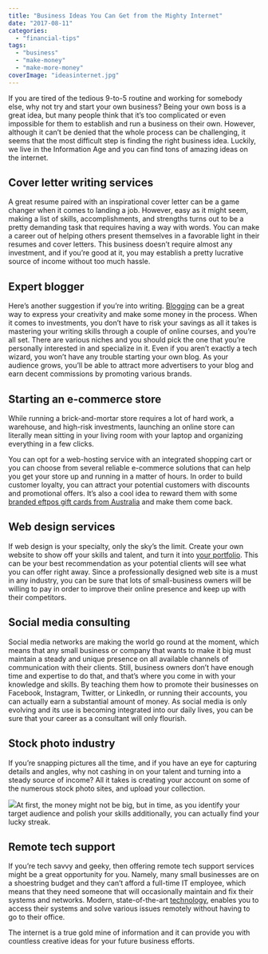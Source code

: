 ```yaml
---
title: "Business Ideas You Can Get from the Mighty Internet"
date: "2017-08-11"
categories: 
  - "financial-tips"
tags: 
  - "business"
  - "make-money"
  - "make-more-money"
coverImage: "ideasinternet.jpg"
---
```


If you are tired of the tedious 9-to-5 routine and working for somebody else, why not try and start your own business? Being your own boss is a great idea, but many people think that it’s too complicated or even impossible for them to establish and run a business on their own. However, although it can’t be denied that the whole process can be challenging, it seems that the most difficult step is finding the right business idea. Luckily, we live in the Information Age and you can find tons of amazing ideas on the internet.

## Cover letter writing services

A great resume paired with an inspirational cover letter can be a game changer when it comes to landing a job. However, easy as it might seem, making a list of skills, accomplishments, and strengths turns out to be a pretty demanding task that requires having a way with words. You can make a career out of helping others present themselves in a favorable light in their resumes and cover letters. This business doesn’t require almost any investment, and if you’re good at it, you may establish a pretty lucrative source of income without too much hassle.

## Expert blogger

Here’s another suggestion if you’re into writing. [Blogging](http://duuro.net) can be a great way to express your creativity and make some money in the process. When it comes to investments, you don’t have to risk your savings as all it takes is mastering your writing skills through a couple of online courses, and you’re all set. There are various niches and you should pick the one that you’re personally interested in and specialize in it. Even if you aren’t exactly a tech wizard, you won’t have any trouble starting your own blog. As your audience grows, you’ll be able to attract more advertisers to your blog and earn decent commissions by promoting various brands.

## Starting an e-commerce store

While running a brick-and-mortar store requires a lot of hard work, a warehouse, and high-risk investments, launching an online store can literally mean sitting in your living room with your laptop and organizing everything in a few clicks.

You can opt for a web-hosting service with an integrated shopping cart or you can choose from several reliable e-commerce solutions that can help you get your store up and running in a matter of hours. In order to build customer loyalty, you can attract your potential customers with discounts and promotional offers. It’s also a cool idea to reward them with some [branded eftpos gift cards from Australia](http://www.corporateprepaidgiftcards.com.au/eftpos-gift-cards-australia/) and make them come back.

## Web design services

If web design is your specialty, only the sky’s the limit. Create your own website to show off your skills and talent, and turn it into [your portfolio](http://imperiumapps.com). This can be your best recommendation as your potential clients will see what you can offer right away. Since a professionally designed web site is a must in any industry, you can be sure that lots of small-business owners will be willing to pay in order to improve their online presence and keep up with their competitors.

## Social media consulting

Social media networks are making the world go round at the moment, which means that any small business or company that wants to make it big must maintain a steady and unique presence on all available channels of communication with their clients. Still, business owners don’t have enough time and expertise to do that, and that’s where you come in with your knowledge and skills. By teaching them how to promote their businesses on Facebook, Instagram, Twitter, or LinkedIn, or running their accounts, you can actually earn a substantial amount of money. As social media is only evolving and its use is becoming integrated into our daily lives, you can be sure that your career as a consultant will only flourish.

## Stock photo industry

If you’re snapping pictures all the time, and if you have an eye for capturing details and angles, why not cashing in on your talent and turning into a steady source of income? All it takes is creating your account on some of the numerous stock photo sites, and upload your collection.

![](/images/blog-images/pexels-photo-541525.jpeg)At first, the money might not be big, but in time, as you identify your target audience and polish your skills additionally, you can actually find your lucky streak.

## Remote tech support

If you’re tech savvy and geeky, then offering remote tech support services might be a great opportunity for you. Namely, many small businesses are on a shoestring budget and they can’t afford a full-time IT employee, which means that they need someone that will occasionally maintain and fix their systems and networks. Modern, state-of-the-art [technology](https://moneycoach-app.com/mobile-technology-can-impact-sales-infographic/), enables you to access their systems and solve various issues remotely without having to go to their office.

The internet is a true gold mine of information and it can provide you with countless creative ideas for your future business efforts.
